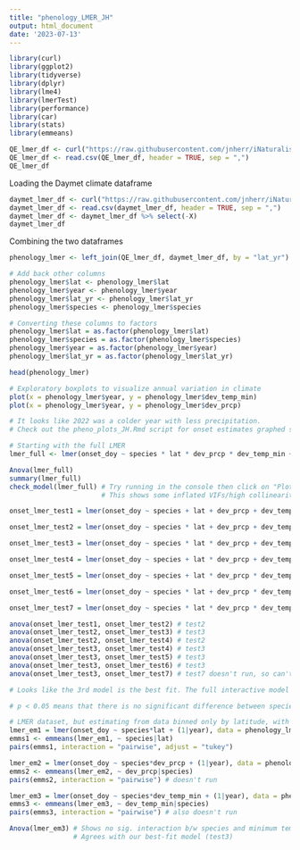 ```yaml
---
title: "phenology_LMER_JH"
output: html_document
date: '2023-07-13'
---
```

```r
library(curl)
library(ggplot2)
library(tidyverse)
library(dplyr)
library(lme4)
library(lmerTest)
library(performance)
library(car)
library(stats)
library(emmeans)
```

```r
QE_lmer_df <- curl("https://raw.githubusercontent.com/jnherr/iNaturalist-phenology-project/main/phenology_LMER_df.csv")
QE_lmer_df <- read.csv(QE_lmer_df, header = TRUE, sep = ",")
QE_lmer_df
```

Loading the Daymet climate dataframe
```r
daymet_lmer_df <- curl("https://raw.githubusercontent.com/jnherr/iNaturalist-phenology-project/main/climate_LMER_df.csv")
daymet_lmer_df <- read.csv(daymet_lmer_df, header = TRUE, sep = ",")
daymet_lmer_df <- daymet_lmer_df %>% select(-X)
daymet_lmer_df
```

Combining the two dataframes
```r
phenology_lmer <- left_join(QE_lmer_df, daymet_lmer_df, by = "lat_yr")

# Add back other columns
phenology_lmer$lat <- phenology_lmer$lat
phenology_lmer$year <- phenology_lmer$year
phenology_lmer$lat_yr <- phenology_lmer$lat_yr
phenology_lmer$species <- phenology_lmer$species

# Converting these columns to factors
phenology_lmer$lat = as.factor(phenology_lmer$lat)
phenology_lmer$species = as.factor(phenology_lmer$species)
phenology_lmer$year = as.factor(phenology_lmer$year)
phenology_lmer$lat_yr = as.factor(phenology_lmer$lat_yr)

head(phenology_lmer)
```

```r
# Exploratory boxplots to visualize annual variation in climate
plot(x = phenology_lmer$year, y = phenology_lmer$dev_temp_min)
plot(x = phenology_lmer$year, y = phenology_lmer$dev_prcp)

# It looks like 2022 was a colder year with less precipitation.
# Check out the pheno_plots_JH.Rmd script for onset estimates graphed separately for each year.
```

```r
# Starting with the full LMER
lmer_full <- lmer(onset_doy ~ species * lat * dev_prcp * dev_temp_min + (1|year), data = phenology_lmer)

Anova(lmer_full)
summary(lmer_full)
check_model(lmer_full) # Try running in the console then click on "Plots" > "Zoom"
                       # This shows some inflated VIFs/high collinearity, so we will need to simplify the model.
```

```r
onset_lmer_test1 = lmer(onset_doy ~ species + lat + dev_prcp + dev_temp_min + (1|year), data = phenology_lmer)

onset_lmer_test2 = lmer(onset_doy ~ species * lat + dev_prcp + dev_temp_min + (1|year), data = phenology_lmer) # lower AIC than onset_lm_test1

onset_lmer_test3 = lmer(onset_doy ~ species * lat * dev_prcp + dev_temp_min + (1|year), data = phenology_lmer) # lower AIC than onset_lm_test2; best so far

onset_lmer_test4 = lmer(onset_doy ~ species + lat * dev_prcp + dev_temp_min + (1|year), data = phenology_lmer) # doesn't score as well as AIC than onset_lm_test2 or onset_lm_test3

onset_lmer_test5 = lmer(onset_doy ~ species + lat * dev_prcp * dev_temp_min + (1|year), data = phenology_lmer) # doesn't score as well as AIC than onset_lm_test3

onset_lmer_test6 = lmer(onset_doy ~ species * lat + dev_prcp * dev_temp_min + (1|year), data = phenology_lmer)

onset_lmer_test7 = lmer(onset_doy ~ species * lat * dev_prcp * dev_temp_min + (1|year), data = phenology_lmer) # full interactive model won't run

anova(onset_lmer_test1, onset_lmer_test2) # test2
anova(onset_lmer_test2, onset_lmer_test3) # test3
anova(onset_lmer_test2, onset_lmer_test4) # test2
anova(onset_lmer_test3, onset_lmer_test4) # test3
anova(onset_lmer_test3, onset_lmer_test5) # test3
anova(onset_lmer_test3, onset_lmer_test6) # test3
anova(onset_lmer_test3, onset_lmer_test7) # test7 doesn't run, so can't compare

# Looks like the 3rd model is the best fit. The full interactive model (test7) won't run.
```

```r
# p < 0.05 means that there is no significant difference between species onset dates for the corresponding latitudinal bin

# LMER dataset, but estimating from data binned only by latitude, with year as a random effect
lmer_em1 = lmer(onset_doy ~ species*lat + (1|year), data = phenology_lmer)
emms1 <- emmeans(lmer_em1, ~ species|lat)
pairs(emms1, interaction = "pairwise", adjust = "tukey")
```

```r
lmer_em2 = lmer(onset_doy ~ species*dev_prcp + (1|year), data = phenology_lmer)
emms2 <- emmeans(lmer_em2, ~ dev_prcp|species)
pairs(emms2, interaction = "pairwise") # doesn't run

lmer_em3 = lmer(onset_doy ~ species*dev_temp_min + (1|year), data = phenology_lmer)
emms3 <- emmeans(lmer_em3, ~ dev_temp_min|species)
pairs(emms3, interaction = "pairwise") # also doesn't run

Anova(lmer_em3) # Shows no sig. interaction b/w species and minimum temperature
                # Agrees with our best-fit model (test3)
```
